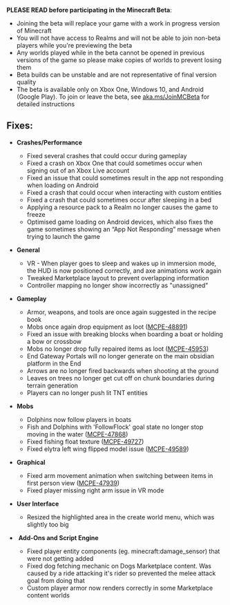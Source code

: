 **PLEASE READ before participating in the Minecraft Beta**:

-   Joining the beta will replace your game with a work in progress version of Minecraft
-   You will not have access to Realms and will not be able to join non-beta players while you're previewing the beta
-   Any worlds played while in the beta cannot be opened in previous versions of the game so please make copies of worlds to prevent losing them
-   Beta builds can be unstable and are not representative of final version quality
-   The beta is available only on Xbox One, Windows 10, and Android (Google Play). To join or leave the beta, see [aka.ms/JoinMCBeta](https://aka.ms/JoinMCBeta) for detailed instructions

## **Fixes:**

-   **Crashes/Performance**
    -   Fixed several crashes that could occur during gameplay 
    -   Fixed a crash on Xbox One that could sometimes occur when signing out of an Xbox Live account
    -   Fixed an issue that could sometimes result in the app not responding when loading on Android
    -   Fixed a crash that could occur when interacting with custom entities
    -   Fixed a crash that could sometimes occur after sleeping in a bed 
    -   Applying a resource pack to a Realm no longer causes the game to freeze
    -   Optimised game loading on Android devices, which also fixes the game sometimes showing an “App Not Responding” message when trying to launch the game

-   **General**
    -   VR - When player goes to sleep and wakes up in immersion mode, the HUD is now positioned correctly, and axe animations work again
    -   Tweaked Marketplace layout to prevent overlapping information
    -   Controller mapping no longer show incorrectly as "unassigned" 

-   **Gameplay**
    -   Armor, weapons, and tools are once again suggested in the recipe book
    -   Mobs once again drop equipment as loot ([MCPE-48891](https://bugs.mojang.com/browse/MCPE-48891))
    -   Fixed an issue with breaking blocks when boarding a boat or holding a bow or crossbow
    -   Mobs no longer drop fully repaired items as loot ([MCPE-45953](https://bugs.mojang.com/browse/MCPE-45953))
    -   End Gateway Portals will no longer generate on the main obsidian platform in the End
    -   Arrows are no longer fired backwards when shooting at the ground
    -   Leaves on trees no longer get cut off on chunk boundaries during terrain generation
    -   Players can no longer push lit TNT entities

-   **Mobs**
    -   Dolphins now follow players in boats
    -   Fish and Dolphins with 'FollowFlock' goal state no longer stop moving in the water ([MCPE-47868](https://bugs.mojang.com/browse/MCPE-47868))
    -   Fixed fishing float texture ([MCPE-49727](https://bugs.mojang.com/browse/MCPE-49727))
    -   Fixed elytra left wing flipped model issue ([MCPE-49589](https://bugs.mojang.com/browse/MCPE-49589)) 

-   **Graphical**
    -   Fixed arm movement animation when switching between items in first person view ([MCPE-47939](https://bugs.mojang.com/browse/MCPE-47939))
    -   Fixed player missing right arm issue in VR mode

-   **User Interface**
    -   Resized the highlighted area in the create world menu, which was slightly too big

-    **Add-Ons and Script Engine**
    -   Fixed player entity components (eg. minecraft:damage\_sensor) that were not getting added
    -   Fixed dog fetching mechanic on Dogs Marketplace content. Was caused by a ride attacking it's rider so prevented the melee attack goal from doing that
    -   Custom player armor now renders correctly in some Marketplace content worlds